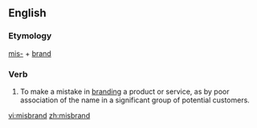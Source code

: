 ==English==
===Etymology===
[[mis-]] + [[brand]]
===Verb===
{{en-verb}}
# {{business|marketing}} To make a mistake in [[branding]] a product or service, as by poor association of the name in a significant group of potential customers.

[[vi:misbrand]]
[[zh:misbrand]]